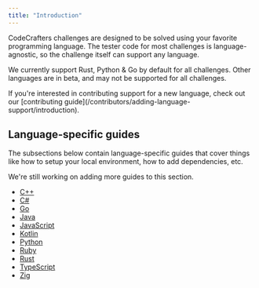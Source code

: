 ```yaml
---
title: "Introduction"
---
```


CodeCrafters challenges are designed to be solved using your favorite programming language. The tester code for most challenges is
language-agnostic, so the challenge itself can support any language.

We currently support Rust, Python & Go by default for all challenges. Other languages are in beta, and may not be supported for all challenges.

<Info>
  If you're interested in contributing support for a new language, check out our
  [contributing guide](/contributors/adding-language-support/introduction).
</Info>

## Language-specific guides

The subsections below contain language-specific guides that cover things like how to setup your local environment, how to add dependencies, etc.

<Note>We're still working on adding more guides to this section.</Note>

- [C++](/challenges/language-support/cpp)
- [C#](/challenges/language-support/csharp)
- [Go](/challenges/language-support/go)
- [Java](/challenges/language-support/java)
- [JavaScript](/challenges/language-support/javascript)
- [Kotlin](/challenges/language-support/kotlin)
- [Python](/challenges/language-support/python)
- [Ruby](/challenges/language-support/ruby)
- [Rust](/challenges/language-support/rust)
- [TypeScript](/challenges/language-support/typescript)
- [Zig](/challenges/language-support/zig)
